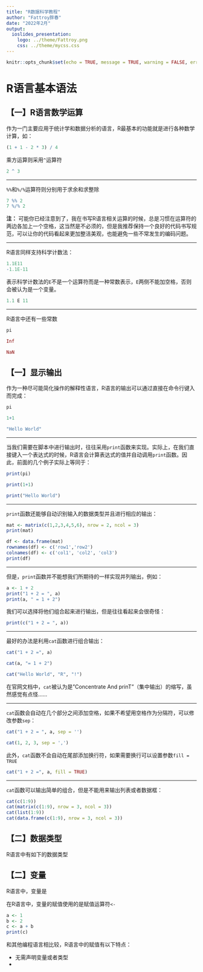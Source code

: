 ```yaml
---
title: "R数据科学教程"
author: "Fattroy胖春"
date: "2022年2月"
output: 
  ioslides_presentation:
    logo: ../theme/Fattroy.png
    css: ../theme/mycss.css
---
```


```r
knitr::opts_chunk$set(echo = TRUE, message = TRUE, warning = FALSE, error = TRUE)
```

# R语言基本语法

## 【一】R语言数学运算

作为一门主要应用于统计学和数据分析的语言，R最基本的功能就是进行各种数学计算，如：

```r
(1 + 1 - 2 * 3) / 4
```

乘方运算则采用`^`运算符

```r
2 ^ 3
```

---

`%%`和`%/%`运算符则分别用于求余和求整除

```r
7 %% 2
7 %/% 2
```

**注：**
可能你已经注意到了，我在书写R语言相关运算的时候，总是习惯在运算符的两边各加上一个空格，这当然是不必须的，但是我推荐保持一个良好的代码书写规范，可以让你的代码看起来更加整洁美观，也能避免一些不常发生的编码问题。

---

R语言同样支持科学计数法：

```r
1.1E11
-1.1E-11
```
表示科学计数法的`E`不是一个运算符而是一种常数表示，`E`两侧不能加空格，否则会被认为是一个变量。

```r
1.1 E 11
```

---

R语言中还有一些常数
```r
pi

Inf

NaN
```


## 【一】显示输出

作为一种尽可能简化操作的解释性语言，R语言的输出可以通过直接在命令行键入而完成：
```r
pi

1+1

"Hello World"
```

---

当我们需要在脚本中进行输出时，往往采用`print`函数来实现。实际上，在我们直接键入一个表达式的时候，R语言会计算表达式的值并自动调用`print`函数。因此，前面的几个例子实际上等同于：
```r
print(pi)

print(1+1)

print("Hello World")
```

---

`print`函数还能够自动识别输入的数据类型并且进行相应的输出：

```r
mat <- matrix(c(1,2,3,4,5,6), nrow = 2, ncol = 3)
print(mat)

df <- data.frame(mat)
rownames(df) <- c('row1','row2')
colnames(df) <- c('col1', 'col2', 'col3')
print(df)
```

---

但是，`print`函数并不能想我们所期待的一样实现并列输出，例如：

```r
a <- 1 + 2
print("1 + 2 = ", a)
print(a, " = 1 + 2")
```

我们可以选择将他们组合起来进行输出，但是往往看起来会很奇怪：

```r
print(c("1 + 2 = ", a))
```

---

最好的办法是利用`cat`函数进行组合输出：

```r
cat("1 + 2 =", a)

cat(a, "= 1 + 2")

cat("Hello World", "R", "!")
```

在官网文档中，`cat`被认为是"Concentrate And prinT"（集中输出）的缩写，虽然感觉有点怪……

---

`cat`函数会自动在几个部分之间添加空格，如果不希望用空格作为分隔符，可以修改参数`sep`：

```r
cat("1 + 2 = ", a, sep = '')

cat(1, 2, 3, sep = ',')
```

此外，`cat`函数不会自动在尾部添加换行符，如果需要换行可以设置参数`fill = TRUE`

```r
cat("1 + 2 =", a, fill = TRUE)
```


---

`cat`函数可以输出简单的组合，但是不能用来输出列表或者数据框：
```r
cat(c(1:9))
cat(matrix(c(1:9), nrow = 3, ncol = 3))
cat(list(1:9))
cat(data.frame(c(1:9), nrow = 3, ncol = 3))
```

## 【二】数据类型

R语言中有如下的数据类型

## 【二】变量

R语言中，变量是

在R语言中，变量的赋值使用的是赋值运算符`<-`

```r
a <- 1
b <- 2
c <- a + b
print(c)
```

和其他编程语言相比较，R语言中的赋值有以下特点：

  - 无需声明变量或者类型
  - 



